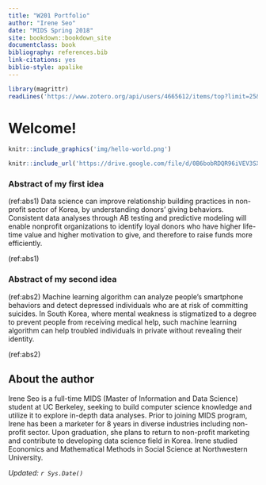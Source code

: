 ```yaml
---
title: "W201 Portfolio"
author: "Irene Seo"
date: "MIDS Spring 2018"
site: bookdown::bookdown_site
documentclass: book
bibliography: references.bib
link-citations: yes
biblio-style: apalike
---
```


<!-- This won't be displayed but it will initialize your R session. Add any R libraries you need here. -->
```r
library(magrittr)
readLines('https://www.zotero.org/api/users/4665612/items/top?limit=25&format=bibtex&key=BNliH8cbNTSCaW17pnmidtLY&v=1') %>% writeLines('references.bib')
```


# Welcome! {-}

<!-- You can include images saved within your repo... -->
```r
knitr::include_graphics('img/hello-world.png')
```

```r
knitr::include_url('https://drive.google.com/file/d/0B6bobRDQR96iVEV3SXJJal9CczQ/preview')
```

### Abstract of my first idea {-}

(ref:abs1) Data science can improve relationship building practices in non-profit sector of Korea, by understanding donors' giving behaviors. Consistent data analyses through AB testing and predictive modeling will enable nonprofit organizations to identify loyal donors who have higher life-time value and higher motivation to give, and therefore to raise funds more efficiently.

(ref:abs1)

### Abstract of my second idea {-}

(ref:abs2) Machine learning algorithm can analyze people's smartphone behaviors and detect depressed individuals who are at risk of committing suicides. In South Korea, where mental weakness is stigmatized to a degree to prevent people from receiving medical help, such machine learning algorithm can help troubled individuals in private without revealing their identity.

(ref:abs2)

## About the author {-}

Irene Seo is a full-time MIDS (Master of Information and Data Science) student at UC Berkeley, seeking to build computer science knowledge and utilize it to explore in-depth data analyses. Prior to joining MIDS program, Irene has been a marketer for 8 years in diverse industries including non-profit sector. Upon graduation, she plans to return to non-profit marketing and contribute to developing data science field in Korea. Irene studied Economics and Mathematical Methods in Social Science at Northwestern University.



*Updated: `r Sys.Date()`*
